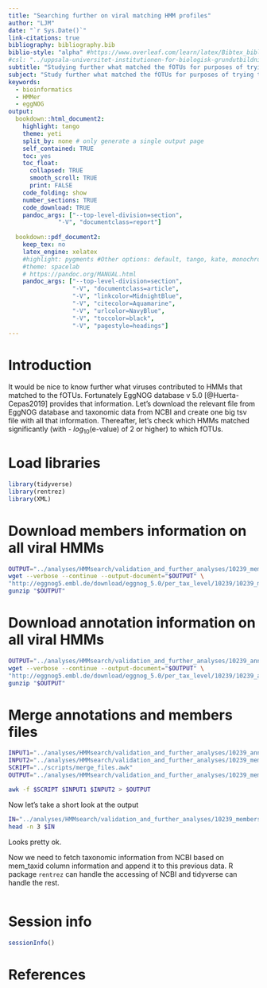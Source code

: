 ```yaml
---
title: "Searching further on viral matching HMM profiles"
author: "LJM"
date: "`r Sys.Date()`"
link-citations: true
bibliography: bibliography.bib
biblio-style: "alpha" #https://www.overleaf.com/learn/latex/Bibtex_bibliography_styles
#csl: "../uppsala-universitet-institutionen-for-biologisk-grundutbildning.csl"
subtitle: "Studying further what matched the fOTUs for purposes of trying to validate the results"
subject: "Study further what matched the fOTUs for purposes of trying to validate the results."
keywords: 
  - bioinformatics
  - HMMer
  - eggNOG 
output:
  bookdown::html_document2:
    highlight: tango
    theme: yeti
    split_by: none # only generate a single output page
    self_contained: TRUE
    toc: yes
    toc_float: 
      collapsed: TRUE
      smooth_scroll: TRUE
      print: FALSE
    code_folding: show
    number_sections: TRUE
    code_download: TRUE
    pandoc_args: ["--top-level-division=section",
              "-V", "documentclass=report"]
              
  bookdown::pdf_document2:
    keep_tex: no
    latex_engine: xelatex
    #highlight: pygments #Other options: default, tango, kate, monochrome, espresso, zenburn, haddock, and textmate
    #theme: spacelab
    # https://pandoc.org/MANUAL.html
    pandoc_args: ["--top-level-division=section",
                  "-V", "documentclass=article",
                  "-V", "linkcolor=MidnightBlue",
                  "-V", "citecolor=Aquamarine",
                  "-V", "urlcolor=NavyBlue",
                  "-V", "toccolor=black",
                  "-V", "pagestyle=headings"]
---
```


# Introduction

It would be nice to know further what viruses contributed to HMMs that matched to the fOTUs. Fortunately EggNOG database v 5.0 [@Huerta-Cepas2019] provides that information. Let's download the relevant file from EggNOG database and taxonomic data from NCBI and create one big tsv file with all that information. Thereafter, let's check which HMMs matched significantly (with $\text{- }log_{10}\text{(e-value)}$ of 2 or higher) to which fOTUs.

# Load libraries

```r
library(tidyverse)
library(rentrez)
library(XML)
```

# Download members information on all viral HMMs

```bash
OUTPUT="../analyses/HMMsearch/validation_and_further_analyses/10239_members.tsv.gz"
wget --verbose --continue --output-document="$OUTPUT" \
"http://eggnog5.embl.de/download/eggnog_5.0/per_tax_level/10239/10239_members.tsv.gz"
gunzip "$OUTPUT"
```

# Download annotation information on all viral HMMs

```bash
OUTPUT="../analyses/HMMsearch/validation_and_further_analyses/10239_annotations.tsv.gz"
wget --verbose --continue --output-document="$OUTPUT" \
"http://eggnog5.embl.de/download/eggnog_5.0/per_tax_level/10239/10239_annotations.tsv.gz"
gunzip "$OUTPUT"
```

# Merge annotations and members files

```bash
INPUT1="../analyses/HMMsearch/validation_and_further_analyses/10239_annotations.tsv"
INPUT2="../analyses/HMMsearch/validation_and_further_analyses/10239_members.tsv"
SCRIPT="../scripts/merge_files.awk"
OUTPUT="../analyses/HMMsearch/validation_and_further_analyses/10239_members_annotations.tsv"

awk -f $SCRIPT $INPUT1 $INPUT2 > $OUTPUT
```

Now let's take a short look at the output

```bash
IN="../analyses/HMMsearch/validation_and_further_analyses/10239_members_annotations.tsv"
head -n 3 $IN
```

Looks pretty ok.

Now we need to fetch taxonomic information from NCBI based on mem_taxid column information and append it to this previous data. R package `rentrez` can handle the accessing of NCBI and tidyverse can handle the rest.

```r

```


# Session info

```r
sessionInfo()
```


# References